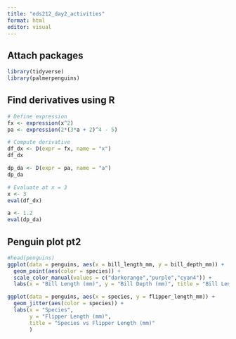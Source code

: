 ```yaml
---
title: "eds212_day2_activities"
format: html
editor: visual
---
```


## Attach packages

```r
library(tidyverse)
library(palmerpenguins)

```

## Find derivatives using R

```r
# Define expression
fx <- expression(x^2)
pa <- expression(2*(3*a + 2)^4 - 5)

# Compute derivative
df_dx <- D(expr = fx, name = "x")
df_dx

dp_da <- D(expr = pa, name = "a")
dp_da

# Evaluate at x = 3
x <- 3
eval(df_dx)

a <- 1.2
eval(dp_da)
```

## Penguin plot pt2

```r
#head(penguins)
ggplot(data = penguins, aes(x = bill_length_mm, y = bill_depth_mm)) +
  geom_point(aes(color = species)) +
  scale_color_manual(values = c("darkorange","purple","cyan4")) +
  labs(x = "Bill Length (mm)", y = "Bill Depth (mm)", title = "Bill Length vs Depth (mm)")
```

```r
ggplot(data = penguins, aes(x = species, y = flipper_length_mm)) +
  geom_jitter(aes(color = species)) +
  labs(x = "Species", 
       y = "Flipper Length (mm)",
       title = "Species vs Flipper Length (mm)"
       )
```
